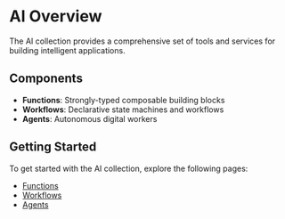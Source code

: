 # AI Overview

The AI collection provides a comprehensive set of tools and services for building intelligent applications.

## Components

- **Functions**: Strongly-typed composable building blocks
- **Workflows**: Declarative state machines and workflows
- **Agents**: Autonomous digital workers

## Getting Started

To get started with the AI collection, explore the following pages:

- [Functions](/ai/functions)
- [Workflows](/ai/workflows)
- [Agents](/ai/agents)
